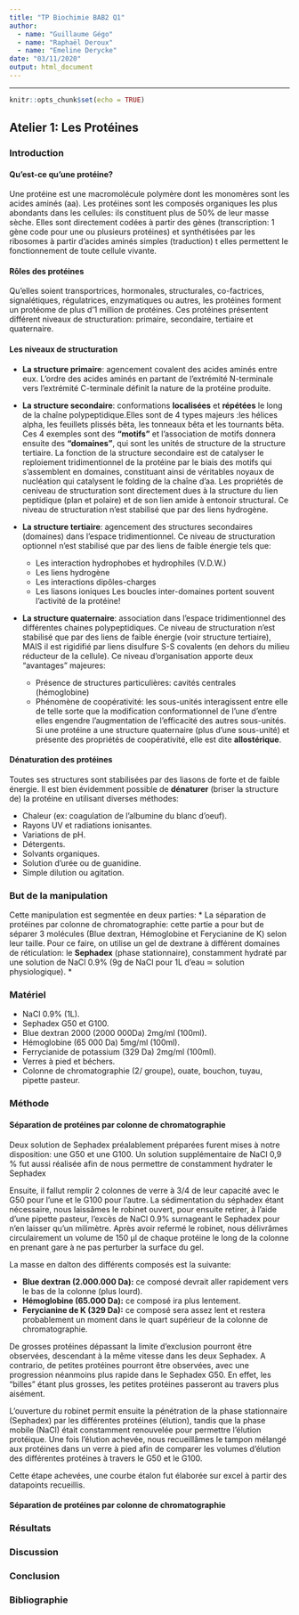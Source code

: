 ```yaml
---
title: "TP Biochimie BAB2 Q1"
author: 
  - name: "Guillaume Gégo"
  - name: "Raphaël Deroux"
  - name: "Emeline Derycke"
date: "03/11/2020"
output: html_document
---
```

***
```r
knitr::opts_chunk$set(echo = TRUE)
```
  
## **Atelier 1:** Les Protéines
  
### Introduction
  
#### Qu'est-ce qu'une protéine?
Une protéine est une macromolécule polymère dont les monomères sont les acides aminés (aa). Les protéines sont les composés organiques les plus abondants dans les cellules: ils constituent plus de 50% de leur masse sèche. Elles sont directement codées à partir des gènes (transcription: 1 gène code pour une ou plusieurs protéines) et synthétisées par les ribosomes à partir d'acides aminés simples (traduction) t elles permettent le fonctionnement de toute cellule vivante. 
  
#### Rôles des protéines
Qu'elles soient transportrices, hormonales, structurales, co-factrices, signalétiques, régulatrices, enzymatiques ou autres, les protéines forment un protéome de plus d'1 million de protéines. Ces protéines présentent différent niveaux de structuration: primaire, secondaire, tertiaire et quaternaire.
  
#### Les niveaux de structuration
* **La structure primaire**: agencement covalent des acides aminés entre eux. L'ordre des acides aminés en partant de l'extrémité N-terminale vers l'extrémité C-terminale définit la nature de la protéine produite.
  
* **La structure secondaire**: conformations **localisées** et **répétées** le long de la chaîne polypeptidique.Elles sont de 4 types majeurs :les hélices alpha, les feuillets plissés bêta, les tonneaux bêta et les tournants bêta. Ces 4 exemples sont des **"motifs"** et l'association de motifs donnera ensuite des **"domaines"**, qui sont les unités de structure de la structure tertiaire. La fonction de la structure secondaire est de catalyser le reploiement tridimentionnel de la protéine par le biais des motifs qui s'assemblent en domaines, constituant ainsi de véritables noyaux de nucléation qui catalysent le folding de la chaîne d'aa. Les propriétés de ceniveau de structuration sont directement dues à la structure du lien peptidique (plan et polaire) et de son lien amide à entonoir structural. Ce niveau de structuration n'est stabilisé que par des liens hydrogène.
  
* **La structure tertiaire**: agencement des structures secondaires (domaines) dans l'espace tridimentionnel. Ce niveau de structuration optionnel n'est stabilisé que par des liens de faible énergie tels que:
  + Les interaction hydrophobes et hydrophiles (V.D.W.)
  + Les liens hydrogène
  + Les interactions dipôles-charges
  + Les liasons ioniques
Les boucles inter-domaines portent souvent l'activité de la protéine!
  
* **La structure quaternaire**: association dans l'espace tridimentionnel des différentes chaines polypeptidiques. Ce niveau de structuration n'est stabilisé que par des liens de faible énergie (voir structure tertiaire), MAIS il est rigidifié par liens disulfure S-S covalents (en dehors du milieu réducteur de la cellule). Ce niveau d'organisation apporte deux "avantages" majeures:
  + Présence de structures particulières: cavités centrales (hémoglobine)
  + Phénomène de coopérativité: les sous-unités interagissent entre elle de telle sorte que la modification conformationnel de l'une d'entre elles engendre l'augmentation de l'efficacité des autres sous-unités. Si une protéine a une structure quaternaire (plus d'une sous-unité) et présente des propriétés de coopérativité, elle est dite **allostérique**.
  
#### Dénaturation des protéines
Toutes ses structures sont stabilisées par des liasons de forte et de faible énergie. Il est bien évidemment possible de **dénaturer** (briser la structure de) la protéine en utilisant diverses méthodes:
  
* Chaleur (ex: coagulation de l'albumine du blanc d'oeuf).
* Rayons UV et radiations ionisantes.
* Variations de pH.
* Détergents.
* Solvants organiques.
* Solution d'urée ou de guanidine.
* Simple dilution ou agitation.
  
  
### But de la manipulation
Cette manipulation est segmentée en deux parties:
* La séparation de protéines par colonne de chromatographie: cette partie a pour but de séparer 3 molécules (Blue dextran, Hémoglobine et Ferycianine de K) selon leur taille. Pour ce faire, on utilise un gel de dextrane à différent domaines de réticulation: le **Sephadex** (phase stationnaire), constamment hydraté par une solution de NaCl 0.9% (9g de NaCl pour 1L d'eau ≃ solution physiologique).
*
  
### Matériel
* NaCl 0.9% (1L).
* Sephadex G50 et G100.
* Blue dextran 2000 (2000 000Da) 2mg/ml (100ml).
* Hémoglobine (65 000 Da) 5mg/ml (100ml).
* Ferrycianide de potassium  (329 Da)	2mg/ml (100ml).
* Verres à pied et béchers.
* Colonne de chromatographie (2/ groupe), ouate, bouchon, tuyau, pipette pasteur.
  
### Méthode 

#### Séparation de protéines par colonne de chromatographie
Deux solution de Sephadex préalablement préparées furent mises à notre disposition: une G50 et une G100. Un solution supplémentaire de NaCl 0,9 % fut aussi réalisée afin de nous permettre de constamment hydrater le Sephadex
  
Ensuite, il fallut remplir 2 colonnes de verre à 3/4 de leur capacité avec le G50 pour l'une et le G100 pour l'autre. La sédimentation du séphadex étant nécessaire, nous laissâmes le robinet ouvert, pour ensuite retirer, à l'aide d'une pipette pasteur, l'excès de NaCl 0.9% surnageant le Sephadex pour n'en laisser qu'un milimètre. Après avoir refermé le robinet, nous délivrâmes circulairement un volume de 150 µl de chaque protéine le long de la colonne en prenant gare à ne pas perturber la surface du gel.
  
La masse en dalton des différents composés est la suivante:
  
* **Blue dextran (2.000.000 Da):** ce composé devrait aller rapidement vers le bas de la colonne (plus lourd).
* **Hémoglobine (65.000 Da):** ce composé ira plus lentement.
* **Ferycianine de K (329 Da):** ce composé sera assez lent et restera probablement un moment dans le quart supérieur de la colonne de chromatographie.

De grosses protéines dépassant la limite d'exclusion pourront être observées, descendant à la même vitesse dans les deux Sephadex.
A contrario, de petites protéines pourront être observées, avec une progression néanmoins plus rapide dans le Sephadex G50. En effet, les "billes" étant plus grosses, les petites protéines passeront au travers plus aisément.

L'ouverture du robinet permit ensuite la pénétration de la phase stationnaire (Sephadex) par les différentes protéines (élution), tandis que la phase mobile (NaCl) était constamment renouvelée pour permettre l'élution protéique. Une fois l'élution achevée, nous recueillâmes le tampon mélangé aux protéines dans un verre à pied afin de comparer les volumes d'élution des différentes protéines à travers le G50 et le G100.

Cette étape achevées, une courbe étalon fut élaborée sur excel à partir des datapoints recueillis.

#### Séparation de protéines par colonne de chromatographie
  
### Résultats

  
### Discussion

  
### Conclusion


### Bibliographie


